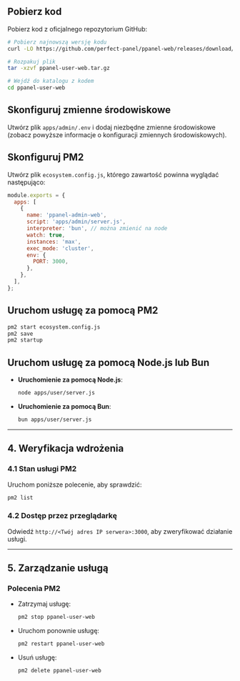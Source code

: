 ## Pobierz kod

Pobierz kod z oficjalnego repozytorium GitHub:

```bash
# Pobierz najnowszą wersję kodu
curl -LO https://github.com/perfect-panel/ppanel-web/releases/download/v1.0.0/ppanel-admin-web.tar.gz

# Rozpakuj plik
tar -xzvf ppanel-user-web.tar.gz

# Wejdź do katalogu z kodem
cd ppanel-user-web
```

## Skonfiguruj zmienne środowiskowe

Utwórz plik `apps/admin/.env` i dodaj niezbędne zmienne środowiskowe (zobacz powyższe informacje o konfiguracji zmiennych środowiskowych).

## Skonfiguruj PM2

Utwórz plik `ecosystem.config.js`, którego zawartość powinna wyglądać następująco:

```javascript
module.exports = {
  apps: [
    {
      name: 'ppanel-admin-web',
      script: 'apps/admin/server.js',
      interpreter: 'bun', // można zmienić na node
      watch: true,
      instances: 'max',
      exec_mode: 'cluster',
      env: {
        PORT: 3000,
      },
    },
  ],
};
```

## Uruchom usługę za pomocą PM2

```bash
pm2 start ecosystem.config.js
pm2 save
pm2 startup
```

## Uruchom usługę za pomocą Node.js lub Bun

- **Uruchomienie za pomocą Node.js**:

  ```bash
  node apps/user/server.js
  ```

- **Uruchomienie za pomocą Bun**:

  ```bash
  bun apps/user/server.js
  ```

---

## **4. Weryfikacja wdrożenia**

### **4.1 Stan usługi PM2**

Uruchom poniższe polecenie, aby sprawdzić:

```bash
pm2 list
```

### **4.2 Dostęp przez przeglądarkę**

Odwiedź `http://<Twój adres IP serwera>:3000`, aby zweryfikować działanie usługi.

---

## **5. Zarządzanie usługą**

### **Polecenia PM2**

- Zatrzymaj usługę:

  ```bash
  pm2 stop ppanel-user-web
  ```

- Uruchom ponownie usługę:

  ```bash
  pm2 restart ppanel-user-web
  ```

- Usuń usługę:

  ```bash
  pm2 delete ppanel-user-web
  ```



<Giscus />
